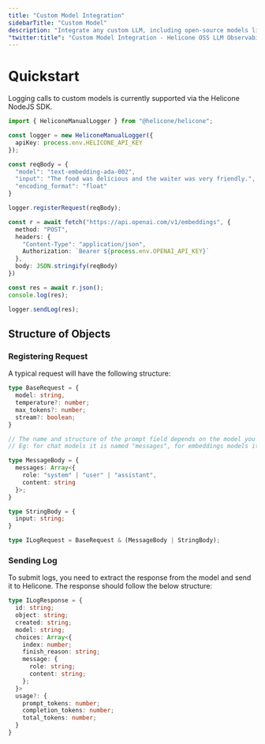 ```yaml
---
title: "Custom Model Integration"
sidebarTitle: "Custom Model"
description: "Integrate any custom LLM, including open-source models like Llama and GPT-Neo, with Helicone. Step-by-step guide for both NodeJS and Curl implementations to connect your proprietary or open-source models."
"twitter:title": "Custom Model Integration - Helicone OSS LLM Observability"
---
```


# Quickstart

Logging calls to custom models is currently supported via the Helicone NodeJS SDK.
```typescript
import { HeliconeManualLogger } from "@helicone/helicone";

const logger = new HeliconeManualLogger({
  apiKey: process.env.HELICONE_API_KEY
});

const reqBody = {
  "model": "text-embedding-ada-002",
  "input": "The food was delicious and the waiter was very friendly.",
  "encoding_format": "float"
}

logger.registerRequest(reqBody);

const r = await fetch("https://api.openai.com/v1/embeddings", {
  method: "POST",
  headers: {
    "Content-Type": "application/json",
    Authorization: `Bearer ${process.env.OPENAI_API_KEY}`
  },
  body: JSON.stringify(reqBody)
})

const res = await r.json();
console.log(res);

logger.sendLog(res);
```

## Structure of Objects

### Registering Request

A typical request will have the following structure:

```typescript
type BaseRequest = {
  model: string,
  temperature?: number;
  max_tokens?: number;
  stream?: boolean;
}

// The name and structure of the prompt field depends on the model you are using.
// Eg: for chat models it is named "messages", for embeddings models it is named "input".

type MessageBody = {
  messages: Array<{
    role: "system" | "user" | "assistant",
    content: string
  }>;
}

type StringBody = {
  input: string;
}

type ILogRequest = BaseRequest & (MessageBody | StringBody);
```

### Sending Log
To submit logs, you need to extract the response from the model and send it to Helicone. The
response should follow the below structure:

```typescript
type ILogResponse = {
  id: string;
  object: string;
  created: string;
  model: string;
  choices: Array<{
    index: number;
    finish_reason: string;
    message: {
      role: string;
      content: string;
    };
  }>
  usage?: {
    prompt_tokens: number;
    completion_tokens: number;
    total_tokens: number;
  }
}
```
